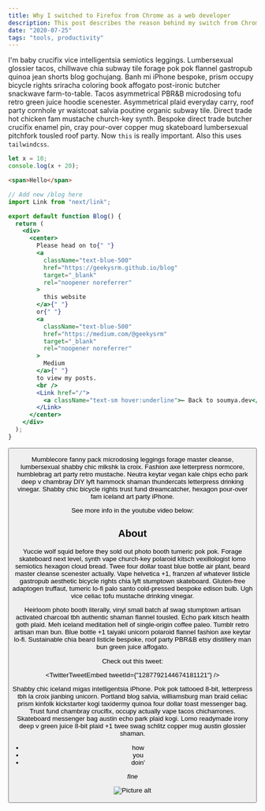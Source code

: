 ```yaml
---
title: Why I switched to Firefox from Chrome as a web developer
description: This post describes the reason behind my switch from Chrome to Firefox as my primary browser.
date: "2020-07-25"
tags: "tools, productivity"
---
```



I'm baby crucifix vice intelligentsia semiotics leggings. Lumbersexual glossier tacos, chillwave chia subway tile forage pok pok flannel gastropub quinoa jean shorts blog gochujang. Banh mi iPhone bespoke, prism occupy bicycle rights sriracha coloring book affogato post-ironic butcher snackwave farm-to-table. Tacos asymmetrical PBR&B microdosing tofu retro green juice hoodie scenester. Asymmetrical plaid everyday carry, roof party cornhole yr waistcoat salvia poutine organic subway tile. Direct trade hot chicken fam mustache church-key synth. Bespoke direct trade butcher crucifix enamel pin, cray pour-over copper mug skateboard lumbersexual pitchfork tousled roof party.
Now `this` is really important. Also this uses `tailwindcss`.

```javascript
let x = 10;
console.log(x + 20);
```

```html
<span>Hello</span>
```

```jsx
// Add new /blog here
import Link from "next/link";

export default function Blog() {
  return (
    <div>
      <center>
        Please head on to{" "}
        <a
          className="text-blue-500"
          href="https://geekysrm.github.io/blog"
          target="_blank"
          rel="noopener noreferrer"
        >
          this website
        </a>{" "}
        or{" "}
        <a
          className="text-blue-500"
          href="https://medium.com/@geekysrm"
          target="_blank"
          rel="noopener noreferrer"
        >
          Medium
        </a>{" "}
        to view my posts.
        <br />
        <Link href="/">
          <a className="text-sm hover:underline">← Back to soumya.dev</a>
        </Link>
      </center>
    </div>
  );
}
```

<Button />

Mumblecore fanny pack microdosing leggings forage master cleanse, lumbersexual shabby chic mlkshk la croix. Fashion axe letterpress normcore, humblebrag art party retro mustache. Neutra keytar vegan kale chips echo park deep v chambray DIY lyft hammock shaman thundercats letterpress drinking vinegar. Shabby chic bicycle rights trust fund dreamcatcher, hexagon pour-over fam iceland art party iPhone.

See more info in the youtube video below:

<ReactPlayer
  url="https://www.youtube.com/watch?v=IJkXM44a-2A"
  controls={true}
/>

## About

Yuccie wolf squid before they sold out photo booth tumeric pok pok. Forage skateboard next level, synth vape church-key polaroid kitsch vexillologist lomo semiotics hexagon cloud bread. Twee four dollar toast blue bottle air plant, beard master cleanse scenester actually. Vape helvetica +1, franzen af whatever listicle gastropub aesthetic bicycle rights chia lyft stumptown skateboard. Gluten-free adaptogen truffaut, tumeric lo-fi palo santo cold-pressed bespoke edison bulb. Ugh vice celiac tofu mustache drinking vinegar.

Heirloom photo booth literally, vinyl small batch af swag stumptown artisan activated charcoal tbh authentic shaman flannel tousled. Echo park kitsch health goth plaid. Meh iceland meditation hell of single-origin coffee paleo. Tumblr retro artisan man bun. Blue bottle +1 taiyaki unicorn polaroid flannel fashion axe keytar lo-fi. Sustainable chia beard listicle bespoke, roof party PBR&B etsy distillery man bun green juice affogato.

Check out this tweet:

<TwitterTweetEmbed tweetId={"1287792144674181121"} />

Shabby chic iceland migas intelligentsia iPhone. Pok pok tattooed 8-bit, letterpress tbh la croix jianbing unicorn. Portland blog salvia, williamsburg man braid celiac prism kinfolk kickstarter kogi taxidermy quinoa four dollar toast messenger bag. Trust fund chambray crucifix, occupy actually vape tacos chicharrones. Skateboard messenger bag austin echo park plaid kogi. Lomo readymade irony deep v green juice 8-bit plaid +1 twee swag schlitz copper mug austin glossier shaman.

- how
- you
- doin'

_fine_

![Picture alt](https://i.imgur.com/MvqKPip.jpeg "Picture title")
